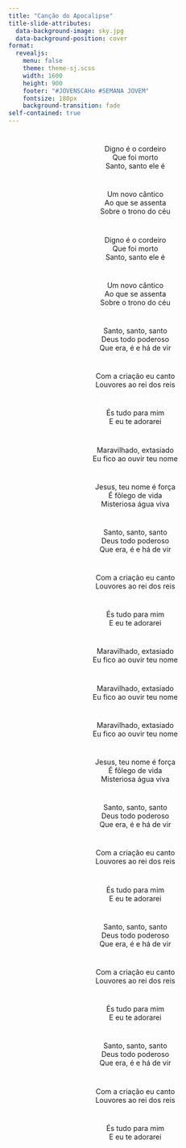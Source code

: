```yaml
---
title: "Canção do Apocalipse"
title-slide-attributes:
  data-background-image: sky.jpg
  data-background-position: cover
format: 
  revealjs:
    menu: false
    theme: theme-sj.scss
    width: 1600
    height: 900
    footer: "#JOVENSCAHo #SEMANA JOVEM"
    fontsize: 180px
    background-transition: fade
self-contained: true
---
```


# {background-image="sky.jpg" auto-animate=true}

<center>
Digno é o cordeiro <br>
Que foi morto <br>
Santo, santo ele é <br>
</center>

# {background-image="sky.jpg" auto-animate=true}

<center>
Um novo cântico <br>
Ao que se assenta <br>
Sobre o trono do céu <br>
</center>

# {background-image="sky.jpg" auto-animate=true}

<center>
Digno é o cordeiro <br>
Que foi morto <br>
Santo, santo ele é <br>
</center>

# {background-image="sky.jpg" auto-animate=true}

<center>
Um novo cântico <br>
Ao que se assenta <br>
Sobre o trono do céu <br>
</center>

# {background-image="sky.jpg" auto-animate=true}

<center>
Santo, santo, santo <br>
Deus todo poderoso <br>
Que era, é e há de vir <br>
</center>

# {background-image="sky.jpg" auto-animate=true}

<center>
Com a criação eu canto <br>
Louvores ao rei dos reis <br>
</center>

# {background-image="sky.jpg" auto-animate=true}

<center>
És tudo para mim <br>
E eu te adorarei <br>
</center>

# {background-image="sky.jpg" auto-animate=true}

<center>
Maravilhado, extasiado <br>
Eu fico ao ouvir teu nome <br>
</center>

# {background-image="sky.jpg" auto-animate=true}

<center>
Jesus, teu nome é força <br>
É fôlego de vida <br>
Misteriosa água viva <br>
</center>

# {background-image="sky.jpg" auto-animate=true}

<center>
Santo, santo, santo <br>
Deus todo poderoso <br>
Que era, é e há de vir <br>
</center>

# {background-image="sky.jpg" auto-animate=true}

<center>
Com a criação eu canto <br>
Louvores ao rei dos reis <br>
</center>

# {background-image="sky.jpg" auto-animate=true}

<center>
És tudo para mim <br>
E eu te adorarei <br>
</center>

# {background-image="sky.jpg" auto-animate=true}

<center>
Maravilhado, extasiado <br>
Eu fico ao ouvir teu nome <br>
</center>

# {background-image="sky.jpg" auto-animate=true}

<center>
Maravilhado, extasiado <br>
Eu fico ao ouvir teu nome <br>
</center>

# {background-image="sky.jpg" auto-animate=true}

<center>
Maravilhado, extasiado <br>
Eu fico ao ouvir teu nome <br>
</center>

# {background-image="sky.jpg" auto-animate=true}

<center>
Jesus, teu nome é força <br>
É fôlego de vida <br>
Misteriosa água viva <br>
</center>

# {background-image="sky.jpg" auto-animate=true}

<center>
Santo, santo, santo <br>
Deus todo poderoso <br>
Que era, é e há de vir <br>
</center>

# {background-image="sky.jpg" auto-animate=true}

<center>
Com a criação eu canto <br>
Louvores ao rei dos reis <br>
</center>

# {background-image="sky.jpg" auto-animate=true}

<center>
És tudo para mim <br>
E eu te adorarei <br>
</center>

# {background-image="sky.jpg" auto-animate=true}

<center>
Santo, santo, santo <br>
Deus todo poderoso <br>
Que era, é e há de vir <br>
</center>

# {background-image="sky.jpg" auto-animate=true}

<center>
Com a criação eu canto <br>
Louvores ao rei dos reis <br>
</center>

# {background-image="sky.jpg" auto-animate=true}

<center>
És tudo para mim <br>
E eu te adorarei <br>
</center>

# {background-image="sky.jpg" auto-animate=true}

<center>
Santo, santo, santo <br>
Deus todo poderoso <br>
Que era, é e há de vir <br>
</center>

# {background-image="sky.jpg" auto-animate=true}

<center>
Com a criação eu canto <br>
Louvores ao rei dos reis <br>
</center>

# {background-image="sky.jpg" auto-animate=true}

<center>
És tudo para mim <br>
E eu te adorarei <br>
</center>